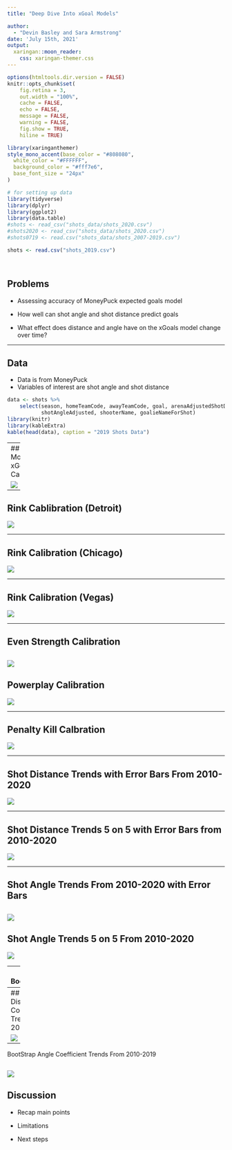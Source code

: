 ```yaml
---
title: "Deep Dive Into xGoal Models"

author: 
  - "Devin Basley and Sara Armstrong" 
date: 'July 15th, 2021'
output: 
  xaringan::moon_reader:
    css: xaringan-themer.css
---
```


```r
options(htmltools.dir.version = FALSE)
knitr::opts_chunk$set(
    fig.retina = 3,
    out.width = "100%",
    cache = FALSE,
    echo = FALSE,
    message = FALSE,
    warning = FALSE,
    fig.show = TRUE,
    hiline = TRUE)
```

```r
library(xaringanthemer)
style_mono_accent(base_color = "#808080",
  white_color = "#FFFFFF",
  background_color = "#fff7e6",
  base_font_size = "24px"
)
```






```r
# for setting up data
library(tidyverse)
library(dplyr)
library(ggplot2)
library(data.table)
#shots <- read_csv("shots_data/shots_2020.csv")
#shots2020 <- read_csv("shots_data/shots_2020.csv")
#shots0719 <- read.csv("shots_data/shots_2007-2019.csv")

shots <- read.csv("shots_2019.csv")




```


## Problems

  - Assessing accuracy of MoneyPuck expected goals model
  
  - How well can shot angle and shot distance predict goals
  
  - What effect does distance and angle have on the xGoals model change over time?






---

## Data

  - Data is from MoneyPuck
  - Variables of interest are shot angle and shot distance
```r
data <- shots %>%
    select(season, homeTeamCode, awayTeamCode, goal, arenaAdjustedShotDistance,
           shotAngleAdjusted, shooterName, goalieNameForShot)
library(knitr)
library(kableExtra)
kable(head(data), caption = "2019 Shots Data")
```


---
## Moneypuck xGoals Calibration

![](MoneyPuck xGoals Calibrate.png)




---

## Rink Cablibration (Detroit)

![](Det Calibration.png)



---

## Rink Calibration (Chicago)

![](CHI_Calibrate.png)

---

## Rink Calibration (Vegas)

![](VGK_Calibrate.png)



---

## Even Strength Calibration

![](Even Strength Calibrate.png)
---

## Powerplay Calibration


![](PowerPlay Calibrate.png)

---

## Penalty Kill Calbration

![](Penaltykill Calibrate.png)


---

## Shot Distance Trends with Error Bars From 2010-2020

![](shot distance trends.png)

---

## Shot Distance Trends 5 on 5 with Error Bars from 2010-2020

![](distance trends 5 on 5.png)

---


## Shot Angle Trends From 2010-2020 with Error Bars

![](shot angle trends.png)
---
## Shot Angle Trends 5 on 5 From 2010-2020
![](angle trends 5 on 5.png)


---
## Bootstrapping

- Method of resampling with replacement
- Comparing bootstrap sample coefficient trends to model trends

---
## Bootstrap Distance Coefficient Trends From 2010-2019

![](Bootstrap Distance Trend.png)
---

BootStrap Angle Coefficient Trends From 2010-2019

![](Bootstrap Angle Trend.png)
---
## Discussion

- Recap main points

- Limitations

- Next steps
















